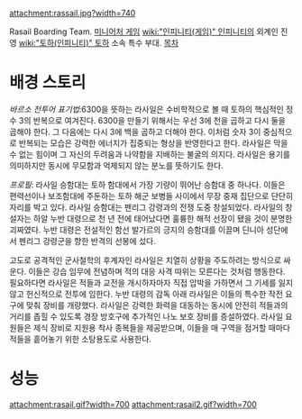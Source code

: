 attachment:rassail.jpg?width=740

Rasail Boarding Team. [[미니어처 게임]] [[wiki:"인피니티(게임)" 인피니티]]의 외계인 진영 [[wiki:"토하(인피니티)" 토하]] 소속 특수 부대.
[[목차]]
= 배경 스토리 =
''바르소 전투어 표기법'':6300을 뜻하는 라사일은 수비학적으로 볼 때 토하의 핵심적인 정수 3의 반복으로 여겨진다. 6300을 만들기 위해서는 우선 3에 천을 곱하고 다시 둘을 곱해야 한다. 그 다음에는 다시 3에 백을 곱하고 더해야 한다. 이처럼 숫자 3이 중심적으로 반복되는 모습은 강력한 에너지가 집중되는 형상을 반영한다고 한다. 라사일은 막을 수 없는 힘이며 그 자신의 두려움과 나약함을 지배하는 불굴의 의지다. 라사일은 용기를 의미하지만 동시에 무모함과 억제되지 않는 분노를 뜻하기도 한다.

''프로필'': 라사일 승함대는 토하 함대에서 가장 기량이 뛰어난 승함대 중 하나다. 이들은 편력선이나 보조함대에 주둔하는 토하 해군 보병들 사이에서 무장 중재 집단으로 단단히 자리를 박고 있다. 라사일 승함대는 펜리그 강령과의 전쟁 도중 창설되었다. 라사일의 창설자는 하알 누반 대령으로 천 년 전에 태어났다면 훌륭한 해적 선장이 됐을 것이 분명한 괴짜였다. 누반 대령은 전설적인 함선 발가르의 긍지의 승함대를 이끌며 딘니아 성단에서 펜리그 강령군을 향한 반격의 선봉에 섰다.

고도로 공격적인 군사철학의 후계자인 라사일은 치열히 상황을 주도하려는 방식으로 싸운다. 이들은 강습 임무에 전념하며 적의 대응 사격 따위는 모른다는 것처럼 행동한다. 필요하다면 라사일은 적들과 교전을 개시하자마자 직접 압박을 가하면서 그 기세를 잃지 않고 헌신적으로 전투에 임한다. 누반 대령의 감독 아래 라사일은 이들의 특수한 작전 요구에 맞춰 장비를 개량했다. 라사일은 강력한 화력을 대동하는 동시에 안전히 적들과의 거리를 좁힐 수 있도록 경장 방호구에 추가적인 나노 보호 장비를 증설하였다. 라사일 요원들은 제식 장비로 지원용 착사 종복들을 제공받으며, 이들을 매 구역을 점거할 때마다 적들을 흩어놓기 위한 소탕용도로 사용한다.

= 성능 =
attachment:rasail.gif?width=700
attachment:rasail2.gif?width=700

